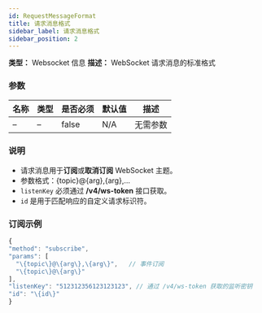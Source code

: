 ```yaml
---
id: RequestMessageFormat
title: 请求消息格式
sidebar_label: 请求消息格式
sidebar_position: 2
---
```


**类型：** Websocket 信息 **描述：** WebSocket 请求消息的标准格式

### 参数

| 名称 | 类型 | 是否必须 | 默认值 | 描述     |
| ---- | ---- | -------- | ------ | -------- |
| –    | –    | false    | N/A    | 无需参数 |

### 说明

- 请求消息用于**订阅**或**取消订阅** WebSocket 主题。
- 参数格式：\{topic\}@\{arg\},\{arg\},…
- `listenKey` 必须通过 **/v4/ws-token** 接口获取。
- `id` 是用于匹配响应的自定义请求标识符。

### 订阅示例

```javascript title="订阅"
{
"method": "subscribe",
"params": [
  "\{topic\}@\{arg\},\{arg\}",   // 事件订阅
  "\{topic\}@\{arg\}"
],
"listenKey": "512312356123123123", // 通过 /v4/ws-token 获取的监听密钥
"id": "\{id\}"
}
```